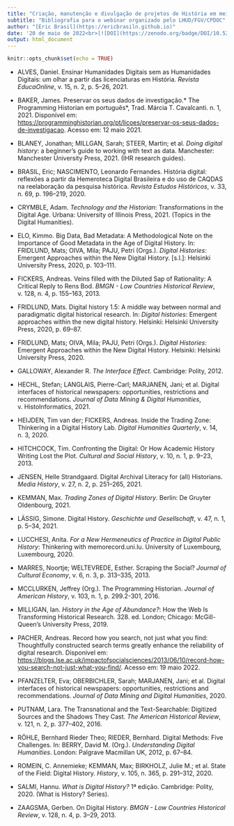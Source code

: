 ```yaml
---
title: "Criação, manutenção e divulgação de projetos de História em meios digitais: git, GitHub e o Programming Historian"
subtitle: "Bibliografia para o webinar organizado pelo LHUD/FGV/CPDOC"
author: "[Eric Brasil](https://ericbrasiln.github.io)"
date: '20 de maio de 2022<br>[![DOI](https://zenodo.org/badge/DOI/10.5281/zenodo.6566754.svg)](https://doi.org/10.5281/zenodo.6566754)'
output: html_document
---
```


```r
knitr::opts_chunk$set(echo = TRUE)
```

- ALVES, Daniel. Ensinar Humanidades Digitais sem as Humanidades Digitais: um olhar a partir das licenciaturas em História. *Revista EducaOnline*, v. 15, n. 2, p. 5–26, 2021.
  
- BAKER, James. Preservar os seus dados de investigação.* The Programming Historian em português*, Trad. Márcia T. Cavalcanti. n. 1, 2021. Disponível em: <https://programminghistorian.org/pt/licoes/preservar-os-seus-dados-de-investigacao>. Acesso em: 12 maio 2021.

- BLANEY, Jonathan; MILLGAN, Sarah; STEER, Martin; et al. *Doing digital history*: a beginner’s guide to working with text as data. Manchester: Manchester University Press, 2021. (IHR research guides).

- BRASIL, Eric; NASCIMENTO, Leonardo Fernandes. História digital: reflexões a partir da Hemeroteca Digital Brasileira e do uso de CAQDAS na reelaboração da pesquisa histórica. *Revista Estudos Históricos*, v. 33, n. 69, p. 196–219, 2020.

- CRYMBLE, Adam. *Technology and the Historian*: Transformations in the Digital Age. Urbana: University of Illinois Press, 2021. (Topics in the Digital Humanities).

- ELO, Kimmo. Big Data, Bad Metadata: A Methodological Note on the Importance of Good Metadata in the Age of Digital History. In: FRIDLUND, Mats; OIVA, Mila; PAJU, Petri (Orgs.). *Digital Histories*: Emergent Approaches within the New Digital History. [s.l.]: Helsinki University Press, 2020, p. 103–111.

- FICKERS, Andreas. Veins filled with the Diluted Sap of Rationality: A Critical Reply to Rens Bod. *BMGN - Low Countries Historical Review*, v. 128, n. 4, p. 155–163, 2013.

- FRIDLUND, Mats. Digital history 1.5: A middle way between normal and paradigmatic digital historical research. In: *Digital histories*: Emergent approaches within the new digital history. Helsinki: Helsinki University Press, 2020, p. 69–87.

- FRIDLUND, Mats; OIVA, Mila; PAJU, Petri (Orgs.). *Digital Histories*: Emergent Approaches within the New Digital History. Helsinki: Helsinki University Press, 2020.

- GALLOWAY, Alexander R. *The Interface Effect*. Cambridge: Polity, 2012.

- HECHL, Stefan; LANGLAIS, Pierre-Carl; MARJANEN, Jani; et al. Digital interfaces of historical newspapers: opportunities, restrictions and recommendations. *Journal of Data Mining & Digital Humanities*, v. HistoInformatics, 2021.
  
- HEIJDEN, Tim van der; FICKERS, Andreas. Inside the Trading Zone: Thinkering in a Digital History Lab. *Digital Humanities Quarterly*, v. 14, n. 3, 2020.

- HITCHCOCK, Tim. Confronting the Digital: Or How Academic History Writing Lost the Plot. *Cultural and Social History*, v. 10, n. 1, p. 9–23, 2013.

- JENSEN, Helle Strandgaard. Digital Archival Literacy for (all) Historians. *Media History*, v. 27, n. 2, p. 251–265, 2021.


- KEMMAN, Max. *Trading Zones of Digital History*. Berlin: De Gruyter Oldenbourg, 2021.
  
- LÄSSIG, Simone. Digital History. *Geschichte und Gesellschaft*, v. 47, n. 1, p. 5–34, 2021.
  
- LUCCHESI, Anita. *For a New Hermeneutics of Practice in Digital Public History*: Thinkering with memorecord.uni.lu. University of Luxembourg, Luxembourg, 2020.

- MARRES, Noortje; WELTEVREDE, Esther. Scraping the Social? *Journal of Cultural Economy*, v. 6, n. 3, p. 313–335, 2013.
  
- MCCLURKEN, Jeffrey (Org.). The Programming Historian. *Journal of American History*, v. 103, n. 1, p. 299.2-301, 2016.
  
- MILLIGAN, Ian. *History in the Age of Abundance?*: How the Web Is Transforming Historical Research. 328. ed. London; Chicago: McGill-Queen’s University Press, 2019.
  
- PACHER, Andreas. Record how you search, not just what you find: Thoughtfully constructed search terms greatly enhance the reliability of digital research. Disponível em: <https://blogs.lse.ac.uk/impactofsocialsciences/2013/06/10/record-how-you-search-not-just-what-you-find/>. Acesso em: 19 maio 2022.
  
- PFANZELTER, Eva; OBERBICHLER, Sarah; MARJANEN, Jani; et al. Digital interfaces of historical newspapers: opportunities, restrictions and recommendations. *Journal of Data Mining and Digital Humanities*, 2020.

- PUTNAM, Lara. The Transnational and the Text-Searchable: Digitized Sources and the Shadows They Cast. *The American Historical Review*, v. 121, n. 2, p. 377–402, 2016.

- RÖHLE, Bernhard Rieder Theo; RIEDER, Bernhard. Digital Methods: Five Challenges. In: BERRY, David M. (Org.). *Understanding Digital Humanities*. London: Palgrave Macmillan UK, 2012, p. 67–84.

- ROMEIN, C. Annemieke; KEMMAN, Max; BIRKHOLZ, Julie M.; et al. State of the Field: Digital History. *History*, v. 105, n. 365, p. 291–312, 2020.

- SALMI, Hannu. *What is Digital History?* 1ª edição. Cambridge: Polity, 2020. (What is History? Series).

- ZAAGSMA, Gerben. On Digital History. *BMGN - Low Countries Historical Review*, v. 128, n. 4, p. 3–29, 2013.
